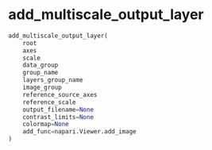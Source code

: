# add_multiscale_output_layer { #napari_activelearning.add_multiscale_output_layer }

```python
add_multiscale_output_layer(
    root
    axes
    scale
    data_group
    group_name
    layers_group_name
    image_group
    reference_source_axes
    reference_scale
    output_filename=None
    contrast_limits=None
    colormap=None
    add_func=napari.Viewer.add_image
)
```

